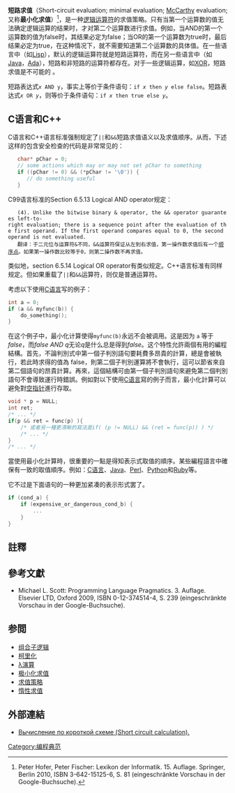 {{distinguish|短路測試}}
{{求值策略}}
'''短路求值'''（Short-circuit evaluation; minimal evaluation; [[約翰·麥卡錫|McCarthy]] evaluation; 又称'''最小化求值'''）<ref>Peter Hofer, Peter Fischer: Lexikon der Informatik. 15. Auflage. Springer, Berlin 2010, ISBN 3-642-15125-6, S. 81 (eingeschränkte Vorschau in der Google-Buchsuche).</ref>，是一种[[逻辑运算符|逻辑运算符]]的求值策略。只有当第一个运算数的值无法确定逻辑运算的结果时，才对第二个运算数进行求值。例如，当AND的第一个运算数的值为false时，其结果必定为false；当OR的第一个运算数为true时，最后结果必定为true，在这种情况下，就不需要知道第二个运算数的具体值。在一些语言中（如[[Lisp|Lisp]]），默认的逻辑运算符就是短路运算符，而在另一些语言中（如[[Java|Java]]，[[Ada|Ada]]），短路和非短路的运算符都存在。对于一些逻辑运算，如[[逻辑异或|XOR]]，短路求值是不可能的 。

短路表达式<code>''x'' AND y</code>，事实上等价于条件语句：<code>if ''x'' then ''y'' else false</code>。短路表达式<code>''x'' OR ''y''</code>，则等价于条件语句：<code>if ''x'' then true else ''y''</code>。

== C语言和C++ ==
C语言和C++语言标准强制规定了<code>||</code>和<code>&&</code>短路求值语义以及求值顺序。从而，下述这样的包含安全检查的代码是非常常见的：
<syntaxhighlight lang="c">
   char* pChar = 0;
   // some actions which may or may not set pChar to something
   if ((pChar != 0) && (*pChar != '\0')) {
      // do something useful
   }
</syntaxhighlight>
C99语言标准的Section 6.5.13 Logical AND operator规定：
    (4). Unlike the bitwise binary & operator, the && operator guarantees left-to-right evaluation; there is a sequence point after the evaluation of the first operand. If the first operand compares equal to 0, the second operand is not evaluated.
    翻译：于二元位与运算符&不同，&&运算符保证从左到右求值，第一操作数求值后有一个[[顺序点|顺序点]]。如果第一操作数比较等于0，则第二操作数不再求值。
类似地，section 6.5.14 Logical OR operator有类似规定。C++语言标准有同样规定。但如果重载了<code>||</code>和<code>&&</code>运算符，则仅是普通运算符。

考虑以下使用[[C语言|C语言]]写的例子：

<syntaxhighlight lang="c">
int a = 0;
if (a && myfunc(b)) {
    do_something();
}
</syntaxhighlight>

在这个例子中，最小化计算使得<code>myfunc(b)</code>永远不会被调用。这是因为 <code>a</code> 等于''false''，而''false AND q''无论''q''是什么总是得到''false''。这个特性允許兩個有用的編程結構。首先，不論判別式中第一個子判別語句要耗費多昂貴的計算，總是會被執行，若此時求得的值為 false，則第二個子判別運算將不會執行，這可以節省來自第二個語句的昂貴計算。再來，這個結構可由第一個子判別語句來避免第二個判別語句不會導致運行時錯誤。例如對以下使用[[C语言|C语言]]寫的例子而言，最小化計算可以避免對[[空指针|空指针]]進行存取。

<!-- suxpert: 上下文不一致，缺少上文提到的C语言实例，故根据上文描述新增。(2010.09.02) -->
<syntaxhighlight lang="c">
void * p = NULL;
int ret;
/* ... */
if(p && ret = func(p) ){
    /* 或者另一種更清晰的寫法是if( (p != NULL) && (ret = func(p)) ) */
    /* ... */
}
/* ... */
</syntaxhighlight>

當使用最小化計算時，很重要的一點是得知表示式取值的順序。某些編程語言中確保有一致的取值順序。例如：[[C语言|C语言]]、[[Java|Java]]、[[Perl|Perl]]、[[Python|Python]]和[[Ruby|Ruby]]等。

它不过是下面语句的一种更加紧凑的表示形式罢了。

<syntaxhighlight lang="c">
if (cond_a) {
    if (expensive_or_dangerous_cond_b) {
        ...
    }
}
</syntaxhighlight>

==註釋==
{{reflist}}

==參考文獻==
{{refbegin}}
*Michael L. Scott: Programming Language Pragmatics. 3. Auflage. Elsevier LTD, Oxford 2009, ISBN 0-12-374514-4, S. 239 (eingeschränkte Vorschau in der Google-Buchsuche).
{{refend}}

== 参閲 ==
{{div col|2}}
*[[组合子逻辑|组合子逻辑]]
*[[柯里化|柯里化]]
*[[λ演算|λ演算]]
*[[极小化求值|极小化求值]]
*[[求值策略|求值策略]]
* [[惰性求值|惰性求值]]
{{div col end}}

==外部連結==
*[https://life-prog.ru/1_44531_vichislenie-po-korotkoy-sheme.html Вычисление по короткой схеме (Short circuit calculation).] {{Wayback|url=https://life-prog.ru/1_44531_vichislenie-po-korotkoy-sheme.html |date=20220126123514 }}

[[Category:编程典范|Category:编程典范]]